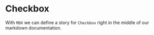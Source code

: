 
<Meta title="MDX/BottomNavi" component={StyledBottomNavi} />

# Checkbox

With `MDX` we can define a story for `Checkbox` right in the middle of our
markdown documentation.

<Preview>
  <Story name="Botom Navi">
    <StyledBottomNavi
      handleClick4Home={action('Home')}
      handleClick4Scroll={action('Scroll')}
      handleClick4Todo={action('Todo')}
      handleClick4Api={action('Api')}
    />
  </Story>
</Preview>
